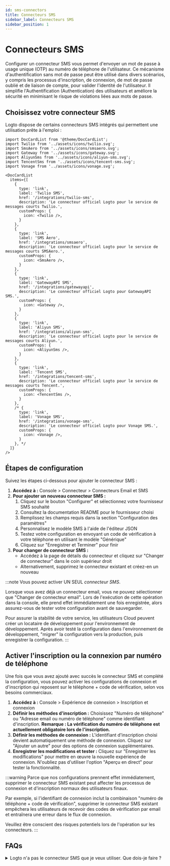 ```yaml
---
id: sms-connectors
title: Connecteurs SMS
sidebar_label: Connecteurs SMS
sidebar_position: 1
---
```


# Connecteurs SMS

Configurer un connecteur SMS vous permet d'envoyer un mot de passe à usage unique (OTP) au numéro de téléphone de l'utilisateur. Ce mécanisme d'authentification sans mot de passe peut être utilisé dans divers scénarios, y compris les processus d'inscription, de connexion, de mot de passe oublié et de liaison de compte, pour valider l'identité de l'utilisateur. Il simplifie l'Authentification (Authentication) des utilisateurs et améliore la sécurité en minimisant le risque de violations liées aux mots de passe.

## Choisissez votre connecteur SMS

Logto dispose de certains connecteurs SMS intégrés qui permettent une utilisation prête à l'emploi :

```mdx-code-block
import DocCardList from '@theme/DocCardList';
import Twilio from '../assets/icons/twilio.svg';
import SmsAero from '../assets/icons/smsaero.svg';
import Gateway from '../assets/icons/gateway.svg';
import AliyunSms from '../assets/icons/aliyun-sms.svg';
import TencentSms from '../assets/icons/tencent-sms.svg';
import Vonage from '../assets/icons/vonage.svg';

<DocCardList
  items={[
    {
      type: 'link',
      label: 'Twilio SMS',
      href: '/integrations/twilio-sms',
      description: 'Le connecteur officiel Logto pour le service de messages courts Twilio.',
      customProps: {
        icon: <Twilio />,
      }
    },
    {
      type: 'link',
      label: 'SMS Aero',
      href: '/integrations/smsaero',
      description: 'Le connecteur officiel Logto pour le service de messages courts SMSAero.',
      customProps: {
        icon: <SmsAero />,
      }
    },
    {
      type: 'link',
      label: 'GatewayAPI SMS',
      href: '/integrations/gatewayapi',
      description: 'Le connecteur officiel Logto pour GatewayAPI SMS.',
      customProps: {
        icon: <Gateway />,
      }
    },
    {
      type: 'link',
      label: 'Aliyun SMS',
      href: '/integrations/aliyun-sms',
      description: 'Le connecteur officiel Logto pour le service de messages courts Aliyun.',
      customProps: {
        icon: <AliyunSms />,
      }
    },
    {
      type: 'link',
      label: 'Tencent SMS',
      href: '/integrations/tencent-sms',
      description: 'Le connecteur officiel Logto pour le service de messages courts Tencent.',
      customProps: {
        icon: <TencentSms />,
      }
    },
    /* {
      type: 'link',
      label: 'Vonage SMS',
      href: '/integrations/vonage-sms',
      description: 'Le connecteur officiel Logto pour Vonage SMS.',
      customProps: {
        icon: <Vonage />,
      }
    }, */
  ]}
/>
```

## Étapes de configuration

Suivez les étapes ci-dessous pour ajouter le connecteur SMS :

1. **Accédez à :** <CloudLink to="/connectors/passwordless">Console > Connecteur > Connecteurs Email et SMS</CloudLink>
2. **Pour ajouter un nouveau connecteur SMS :**
   1. Cliquez sur le bouton "Configurer" et sélectionnez votre fournisseur SMS souhaité
   2. Consultez la documentation README pour le fournisseur choisi
   3. Remplissez les champs requis dans la section "Configuration des paramètres"
   4. Personnalisez le modèle SMS à l'aide de l'éditeur JSON
   5. Testez votre configuration en envoyant un code de vérification à votre téléphone en utilisant le modèle "Générique"
   6. Cliquez sur "Enregistrer et Terminer" pour finir
3. **Pour changer de connecteur SMS :**
   - Accédez à la page de détails du connecteur et cliquez sur "Changer de connecteur" dans le coin supérieur droit
   - Alternativement, supprimez le connecteur existant et créez-en un nouveau

:::note
Vous pouvez activer UN SEUL _connecteur SMS_.

Lorsque vous avez déjà un connecteur email, vous ne pouvez sélectionner que "Changer de connecteur email". Lors de l'exécution de cette opération dans la console, elle prend effet immédiatement une fois enregistrée, alors assurez-vous de tester votre configuration avant de sauvegarder.

Pour assurer la stabilité de votre service, les utilisateurs Cloud peuvent créer un locataire de développement pour l'environnement de développement. Après avoir testé la configuration dans l'environnement de développement, "migrer" la configuration vers la production, puis enregistrer la configuration.
:::

## Activer l'inscription ou la connexion par numéro de téléphone

Une fois que vous avez ajouté avec succès le connecteur SMS et complété la configuration, vous pouvez activer les configurations de connexion et d'inscription qui reposent sur le téléphone + code de vérification, selon vos besoins commerciaux.

1. **Accédez à :** <CloudLink to="/sign-in-experience/sign-up-and-sign-in">Console > Expérience de connexion > Inscription et connexion</CloudLink>
2. **Définir les méthodes d'inscription :** Choisissez "Numéro de téléphone" ou "Adresse email ou numéro de téléphone" comme identifiant d'inscription. **Remarque : La vérification du numéro de téléphone est actuellement obligatoire lors de l'inscription.**
3. **Définir les méthodes de connexion :** L'identifiant d'inscription choisi devient automatiquement une méthode de connexion. Cliquez sur "Ajouter un autre" pour des options de connexion supplémentaires.
4. **Enregistrer les modifications et tester :** Cliquez sur "Enregistrer les modifications" pour mettre en œuvre la nouvelle expérience de connexion. N'oubliez pas d'utiliser l'option "Aperçu en direct" pour tester la fonctionnalité.

:::warning
Parce que nos configurations prennent effet immédiatement, supprimer le connecteur SMS existant peut affecter les processus de connexion et d'inscription normaux des utilisateurs finaux.

Par exemple, si l'identifiant de connexion inclut la combinaison "numéro de téléphone + code de vérification", supprimer le connecteur SMS existant empêchera les utilisateurs de recevoir des codes de vérification par email et entraînera une erreur dans le flux de connexion.

Veuillez être conscient des risques potentiels lors de l'opération sur les connecteurs.
:::

## FAQs

<details>
<summary>Logto n'a pas le connecteur SMS que je veux utiliser. Que dois-je faire ?</summary>

Nous travaillons encore sur plus de connecteurs. Si vous avez besoin d'autres options, faites-nous simplement part de vos besoins sur Discord et déposez une demande de fonctionnalité sur [GitHub](https://github.com/logto-io/logto/issues). Si vous avez besoin d'une assistance supplémentaire, vous pouvez également [nous contacter par email](mailto:contact@logto.io).

Pour les utilisateurs de Logto open-source, nous fournissons une méthode de création de connecteur facile à étendre, vous permettant de [personnaliser votre propre connecteur](/logto-oss/develop-your-connector) en fonction de vos scénarios spécifiques. Vous êtes toujours les bienvenus pour soumettre une demande de tirage à Logto, afin que d'autres membres de la communauté puissent également bénéficier de votre travail.

</details>
